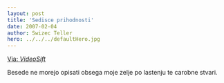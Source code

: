 ```yaml
---
layout: post
title: 'Sedisce prihodnosti'
date: 2007-02-04
author: Swizec Teller
hero: ../../../defaultHero.jpg
---
```

[Via: _VideoSift_](http://www.videosift.com)

Besede ne morejo opisati obsega moje zelje po lastenju te carobne stvari.